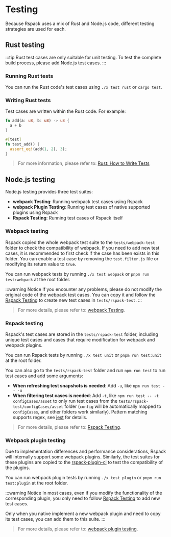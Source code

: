 # Testing

Because Rspack uses a mix of Rust and Node.js code, different testing strategies are used for each.

## Rust testing

:::tip
Rust test cases are only suitable for unit testing. To test the complete build process, please add Node.js test cases.
:::

### Running Rust tests

You can run the Rust code's test cases using `./x test rust` or `cargo test`.

### Writing Rust tests

Test cases are written within the Rust code. For example:

```rust
fn add(a: u8, b: u8) -> u8 {
  a + b
}

#[test]
fn test_add() {
  assert_eq!(add(1, 2), 3);
}
```

> For more information, please refer to: [Rust: How to Write Tests](https://doc.rust-lang.org/book/ch11-01-writing-tests.html)

## Node.js testing

Node.js testing provides three test suites:

- **webpack Testing**: Running webpack test cases using Rspack
- **webpack Plugin Testing**: Running test cases of native supported plugins using Rspack
- **Rspack Testing**: Running test cases of Rspack itself

### Webpack testing

Rspack copied the whole webpack test suite to the `tests/webpack-test` folder to check the compatibility of webpack. If you need to add new test cases, it is recommended to first check if the case has been exists in this folder. You can enable a test case by removing the `test.filter.js` file or modifying its return value to `true`.

You can run webpack tests by running `./x test webpack` or `pnpm run test:webpack` at the root folder.

:::warning Notice
If you encounter any problems, please do not modify the original code of the webpack test cases. You can copy it and follow the [Rspack Testing](./testing-rspack) to create new test cases in `tests/rspack-test`.
:::

> For more details, please refer to: [webpack Testing](./testing-webpack#testing-webpack-cases).

### Rspack testing

Rspack's test cases are stored in the `tests/rspack-test` folder, including unique test cases and cases that require modification for webpack and webpack plugins.

You can run Rspack tests by running `./x test unit` or `pnpm run test:unit` at the root folder.

You can also go to the `tests/rspack-test` folder and run `npm run test` to run test cases and add some arguments:

- **When refreshing test snapshots is needed**: Add `-u`, like `npm run test -- -u`
- **When filtering test cases is needed**: Add `-t`, like `npm run test -- -t configCases/asset` to only run test cases from the `tests/rspack-test/configCases/asset` folder (`config` will be automatically mapped to `configCases`, and other folders work similarly). Pattern matching supports regex, see [jest](https://jestjs.io/docs/cli#--testnamepatternregex) for details.

> For more details, please refer to: [Rspack Testing](./testing-rspack).

### Webpack plugin testing

Due to implementation differences and performance considerations, Rspack will internally support some webpack plugins. Similarly, the test suites for these plugins are copied to the [rspack-plugin-ci](https://github.com/rspack-contrib/rspack-plugin-ci) to test the compatibility of the plugins.

You can run webpack plugin tests by running `./x test plugin` or `pnpm run test:plugin` at the root folder.

:::warning Notice
In most cases, even if you modify the functionality of the corresponding plugin, you only need to follow [Rspack Testing](./testing-rspack) to add new test cases.

Only when you native implement a new webpack plugin and need to copy its test cases, you can add them to this suite.
:::

> For more details, please refer to: [webpack plugin testing](./testing-webpack#testing-webpack-plugins-cases).
